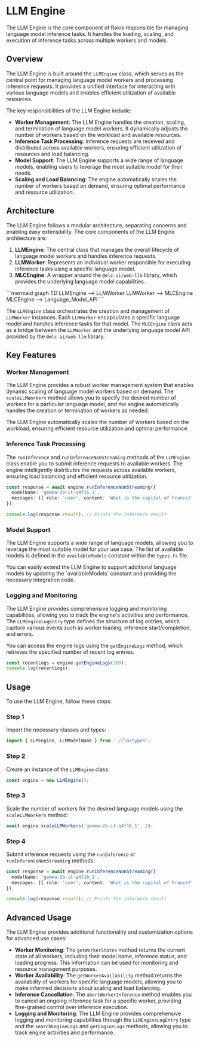 
# LLM Engine

The LLM Engine is the core component of Rakis responsible for managing language model inference tasks. It handles the loading, scaling, and execution of inference tasks across multiple workers and models.

## Overview

The LLM Engine is built around the `LLMEngine` class, which serves as the central point for managing language model workers and processing inference requests. It provides a unified interface for interacting with various language models and enables efficient utilization of available resources.

The key responsibilities of the LLM Engine include:

- **Worker Management**: The LLM Engine handles the creation, scaling, and termination of language model workers. It dynamically adjusts the number of workers based on the workload and available resources.
- **Inference Task Processing**: Inference requests are received and distributed across available workers, ensuring efficient utilization of resources and load balancing.
- **Model Support**: The LLM Engine supports a wide range of language models, enabling users to leverage the most suitable model for their needs.
- **Scaling and Load Balancing**: The engine automatically scales the number of workers based on demand, ensuring optimal performance and resource utilization.

## Architecture

The LLM Engine follows a modular architecture, separating concerns and enabling easy extensibility. The core components of the LLM Engine architecture are:

1. **LLMEngine**: The central class that manages the overall lifecycle of language model workers and handles inference requests.
2. **LLMWorker**: Represents an individual worker responsible for executing inference tasks using a specific language model.
3. **MLCEngine**: A wrapper around the `@mlc-ai/web-llm` library, which provides the underlying language model capabilities.

<Mermaid>
```mermaid
graph TD
    LLMEngine --> LLMWorker
    LLMWorker --> MLCEngine
    MLCEngine --> Language_Model_API
```
</Mermaid>

The `LLMEngine` class orchestrates the creation and management of `LLMWorker` instances. Each `LLMWorker` encapsulates a specific language model and handles inference tasks for that model. The `MLCEngine` class acts as a bridge between the `LLMWorker` and the underlying language model API provided by the `@mlc-ai/web-llm` library.

## Key Features

### Worker Management

The LLM Engine provides a robust worker management system that enables dynamic scaling of language model workers based on demand. The `scaleLLMWorkers` method allows you to specify the desired number of workers for a particular language model, and the engine automatically handles the creation or termination of workers as needed.

<Callout>
The LLM Engine automatically scales the number of workers based on the workload, ensuring efficient resource utilization and optimal performance.
</Callout>

### Inference Task Processing

The `runInference` and `runInferenceNonStreaming` methods of the `LLMEngine` class enable you to submit inference requests to available workers. The engine intelligently distributes the requests across available workers, ensuring load balancing and efficient resource utilization.

```typescript
const response = await engine.runInferenceNonStreaming({
  modelName: 'gemma-2b-it-q4f16_1',
  messages: [{ role: 'user', content: 'What is the capital of France?' }],
});

console.log(response.result); // Prints the inference result
```

### Model Support

The LLM Engine supports a wide range of language models, allowing you to leverage the most suitable model for your use case. The list of available models is defined in the `availableModels` constant within the `types.ts` file.

<Callout>
You can easily extend the LLM Engine to support additional language models by updating the `availableModels` constant and providing the necessary integration code.
</Callout>

### Logging and Monitoring

The LLM Engine provides comprehensive logging and monitoring capabilities, allowing you to track the engine's activities and performance. The `LLMEngineLogEntry` type defines the structure of log entries, which capture various events such as worker loading, inference start/completion, and errors.

You can access the engine logs using the `getEngineLogs` method, which retrieves the specified number of recent log entries.

```typescript
const recentLogs = engine.getEngineLogs(100);
console.log(recentLogs);
```

## Usage

To use the LLM Engine, follow these steps:

<Steps>

### Step 1

Import the necessary classes and types:

```typescript
import { LLMEngine, LLMModelName } from './llm/types';
```

### Step 2

Create an instance of the `LLMEngine` class:

```typescript
const engine = new LLMEngine();
```

### Step 3

Scale the number of workers for the desired language models using the `scaleLLMWorkers` method:

```typescript
await engine.scaleLLMWorkers('gemma-2b-it-q4f16_1', 2);
```

### Step 4

Submit inference requests using the `runInference` or `runInferenceNonStreaming` methods:

```typescript
const response = await engine.runInferenceNonStreaming({
  modelName: 'gemma-2b-it-q4f16_1',
  messages: [{ role: 'user', content: 'What is the capital of France?' }],
});

console.log(response.result); // Prints the inference result
```

</Steps>

## Advanced Usage

The LLM Engine provides additional functionality and customization options for advanced use cases:

- **Worker Monitoring**: The `getWorkerStates` method returns the current state of all workers, including their model name, inference status, and loading progress. This information can be used for monitoring and resource management purposes.
- **Worker Availability**: The `getWorkerAvailability` method returns the availability of workers for specific language models, allowing you to make informed decisions about scaling and load balancing.
- **Inference Cancellation**: The `abortWorkerInference` method enables you to cancel an ongoing inference task for a specific worker, providing fine-grained control over inference execution.
- **Logging and Monitoring**: The LLM Engine provides comprehensive logging and monitoring capabilities through the `LLMEngineLogEntry` type and the `searchEngineLogs` and `getEngineLogs` methods, allowing you to track engine activities and performance.


